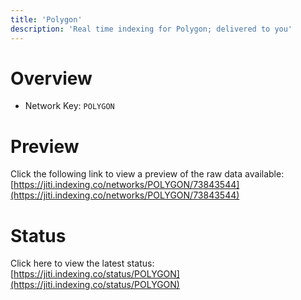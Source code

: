 ```yaml
---
title: 'Polygon'
description: 'Real time indexing for Polygon; delivered to you'
---
```


# Overview
- Network Key: `POLYGON`

# Preview
Click the following link to view a preview of the raw data available: [https://jiti.indexing.co/networks/POLYGON/73843544](https://jiti.indexing.co/networks/POLYGON/73843544)

# Status
Click here to view the latest status: [https://jiti.indexing.co/status/POLYGON](https://jiti.indexing.co/status/POLYGON)

